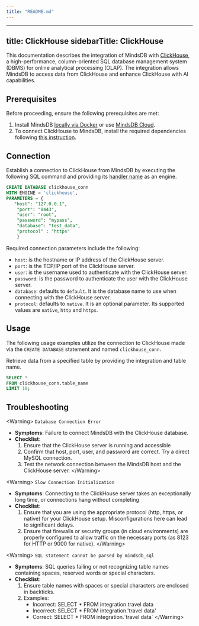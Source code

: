 ```yaml
---
title: "README.md"
---
```


---
title: ClickHouse
sidebarTitle: ClickHouse
---

This documentation describes the integration of MindsDB with [ClickHouse](https://clickhouse.com/docs/en/intro), a high-performance, column-oriented SQL database management system (DBMS) for online analytical processing (OLAP).
The integration allows MindsDB to access data from ClickHouse and enhance ClickHouse with AI capabilities.

## Prerequisites

Before proceeding, ensure the following prerequisites are met:

1. Install MindsDB [locally via Docker](https://docs.mindsdb.com/setup/self-hosted/docker) or use [MindsDB Cloud](https://cloud.mindsdb.com/).
2. To connect ClickHouse to MindsDB, install the required dependencies following [this instruction](/setup/self-hosted/docker#install-dependencies).

## Connection

Establish a connection to ClickHouse from MindsDB by executing the following SQL command and providing its [handler name](https://github.com/mindsdb/mindsdb/tree/main/mindsdb/integrations/handlers/clickhouse_handler) as an engine.

```sql
CREATE DATABASE clickhouse_conn
WITH ENGINE = 'clickhouse', 
PARAMETERS = {
   "host": "127.0.0.1",
    "port": "8443",
    "user": "root",
    "password": "mypass",
    "database": "test_data",
    "protocol" : "https" 
    }
```

Required connection parameters include the following:

* `host`: is the hostname or IP address of the ClickHouse server.
* `port`: is the TCP/IP port of the ClickHouse server.
* `user`: is the username used to authenticate with the ClickHouse server.
* `password`: is the password to authenticate the user with the ClickHouse server.
* `database`: defaults to `default`. It is the database name to use when connecting with the ClickHouse server.
* `protocol`: defaults to `native`. It is an optional parameter. Its supported values are `native`, `http` and `https`.

## Usage

The following usage examples utilize the connection to ClickHouse made via the `CREATE DATABASE` statement and named `clickhouse_conn`.

Retrieve data from a specified table by providing the integration and table name.

```sql
SELECT *
FROM clickhouse_conn.table_name
LIMIT 10;
```

## Troubleshooting

&lt;Warning&gt;
`Database Connection Error`

* **Symptoms**: Failure to connect MindsDB with the ClickHouse database.
* **Checklist**:
    1. Ensure that the ClickHouse server is running and accessible
    2. Confirm that host, port, user, and password are correct. Try a direct MySQL connection.
    3. Test the network connection between the MindsDB host and the ClickHouse server.
&lt;/Warning&gt;

&lt;Warning&gt;
`Slow Connection Initialization`

* **Symptoms**: Connecting to the ClickHouse server takes an exceptionally long time, or connections hang without completing
* **Checklist**:
    1. Ensure that you are using the appropriate protocol (http, https, or native) for your ClickHouse setup. Misconfigurations here can lead to significant delays.
    2. Ensure that firewalls or security groups (in cloud environments) are properly configured to allow traffic on the necessary ports (as 8123 for HTTP or 9000 for native).
&lt;/Warning&gt;

&lt;Warning&gt;
`SQL statement cannot be parsed by mindsdb_sql`

* **Symptoms**: SQL queries failing or not recognizing table names containing spaces, reserved words or special characters.
* **Checklist**:
    1. Ensure table names with spaces or special characters are enclosed in backticks.
    2. Examples:
        * Incorrect: SELECT * FROM integration.travel data
        * Incorrect: SELECT * FROM integration.'travel data'
        * Correct: SELECT * FROM integration.\`travel data\`
&lt;/Warning&gt;
